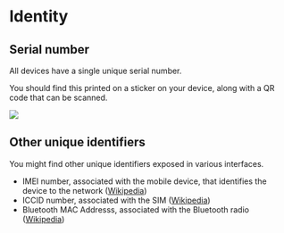 # Identity

## Serial number

All devices have a single unique serial number.

You should find this printed on a sticker on your device, along with a QR code that can be scanned.

![](https://i.imgur.com/Sfi9Org.png)

## Other unique identifiers

You might find other unique identifiers exposed in various interfaces.

 - IMEI number, associated with the mobile device, that identifies the device to the network ([Wikipedia](https://en.wikipedia.org/wiki/International_Mobile_Equipment_Identity))
 - ICCID number, associated with the SIM ([Wikipedia](https://en.wikipedia.org/wiki/SIM_card#ICCID))
 - Bluetooth MAC Addresss, associated with the Bluetooth radio ([Wikipedia](https://en.wikipedia.org/wiki/MAC_address))
